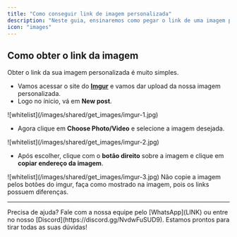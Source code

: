 ```yaml
---
title: "Como conseguir link de imagem personalizada"
description: "Neste guia, ensinaremos como pegar o link de uma imagem personalizada para usar nas configurações do bot"
icon: "images"
---
```


## Como obter o link da imagem

Obter o link da sua imagem personalizada é muito simples.
- Vamos acessar o site do [**Imgur**](https://imgur.com) e vamos dar upload da nossa imagem personalizada.
- Logo no ínicio, vá em **New post**.

<Frame>
  ![whitelist](/images/shared/get_images/imgur-1.jpg)
</Frame>

- Agora clique em **Choose Photo/Video** e selecione a imagem desejada.

<Frame>
  ![whitelist](/images/shared/get_images/imgur-2.jpg)
</Frame>

- Após escolher, clique com o **botão direito** sobre a imagem e clique em **copiar endereço da imagem**.

<Frame>
  ![whitelist](/images/shared/get_images/imgur-3.jpg)
</Frame>

<Warning>
Não copie a imagem pelos botões do imgur, faça como mostrado na imagem, pois os links possuem diferenças.
</Warning>

---

<Tip>
  Precisa de ajuda? Fale com a nossa equipe pelo [WhatsApp](LINK) ou entre no nosso [Discord](https://discord.gg/NvdwFuSUD9).  
  Estamos prontos para tirar todas as suas dúvidas!
</Tip>